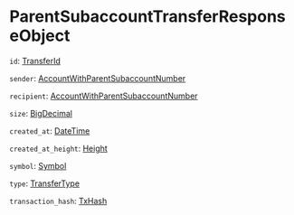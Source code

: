 # ParentSubaccountTransferResponseObject

`id`: [TransferId]

`sender`: [AccountWithParentSubaccountNumber]

`recipient`: [AccountWithParentSubaccountNumber]

`size`: [BigDecimal]

`created_at`: [DateTime]

`created_at_height`: [Height]

`symbol`: [Symbol]

`type`: [TransferType]

`transaction_hash`: [TxHash]

[TransferId]: /types/transfer_id
[AccountWithParentSubaccountNumber]: /types/account_with_parent_subaccount_number
[BigDecimal]: /types/big_decimal
[DateTime]: /types/date_time
[Height]: /types/height
[Symbol]: /types/symbol
[TransferType]: /types/transfer_type
[TxHash]: /types/tx_hash